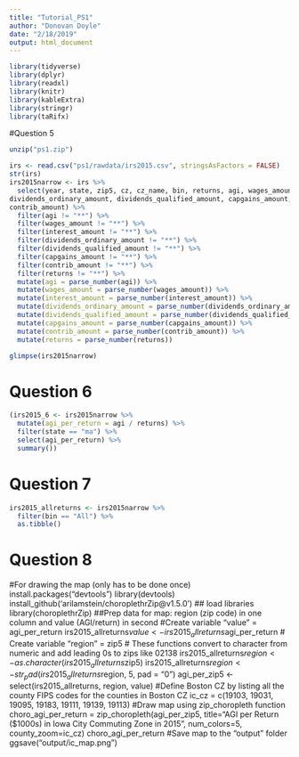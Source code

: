 ```yaml
---
title: "Tutorial_PS1"
author: "Donovan Doyle"
date: "2/18/2019"
output: html_document
---
```


```r
library(tidyverse)
library(dplyr)
library(readxl)
library(knitr)
library(kableExtra)
library(stringr)
library(taRifx)
```

#Question 5
```r
unzip("ps1.zip")

irs <- read.csv("ps1/rawdata/irs2015.csv", stringsAsFactors = FALSE)
str(irs)
irs2015narrow <- irs %>%
  select(year, state, zip5, cz, cz_name, bin, returns, agi, wages_amount, interest_amount,
dividends_ordinary_amount, dividends_qualified_amount, capgains_amount,
contrib_amount) %>%
  filter(agi != "**") %>%
  filter(wages_amount != "**") %>%
  filter(interest_amount != "**") %>%
  filter(dividends_ordinary_amount != "**") %>%
  filter(dividends_qualified_amount != "**") %>%
  filter(capgains_amount != "**") %>%
  filter(contrib_amount != "**") %>%
  filter(returns != "**") %>%
  mutate(agi = parse_number(agi)) %>%
  mutate(wages_amount = parse_number(wages_amount)) %>%
  mutate(interest_amount = parse_number(interest_amount)) %>%
  mutate(dividends_ordinary_amount = parse_number(dividends_ordinary_amount)) %>%
  mutate(dividends_qualified_amount = parse_number(dividends_qualified_amount)) %>%
  mutate(capgains_amount = parse_number(capgains_amount)) %>%
  mutate(contrib_amount = parse_number(contrib_amount)) %>%
  mutate(returns = parse_number(returns))

glimpse(irs2015narrow)
```

# Question 6
```r
(irs2015_6 <- irs2015narrow %>%
  mutate(agi_per_return = agi / returns) %>%
  filter(state == "ma") %>%
  select(agi_per_return) %>%
  summary())
```


# Question 7
```r
irs2015_allreturns <- irs2015narrow %>%
  filter(bin == "All") %>%
  as.tibble()
```


# Question 8
#For drawing the map (only has to be done once)
install.packages("devtools")
library(devtools)
install_github('arilamstein/choroplethrZip@v1.5.0')
## load libraries
library(choroplethrZip)
##Prep data for map: region (zip code) in one column and value (AGI/return) in second
#Create variable "value" = agi_per_return
irs2015_allreturns$value <- irs2015_allreturns$agi_per_return
# Create variable "region" = zip5
# These functions convert to character from numeric and add leading 0s to zips like 02138
irs2015_allreturns$region <- as.character(irs2015_allreturns$zip5)
irs2015_allreturns$region <- str_pad(irs2015_allreturns$region, 5, pad = "0")
agi_per_zip5 <- select(irs2015_allreturns, region, value)
#Define Boston CZ by listing all the county FIPS codes for the counties in Boston CZ
ic_cz = c(19103, 19031, 19095, 19183, 19111, 19139, 19113)
#Draw map using zip_choropleth function
choro_agi_per_return = zip_choropleth(agi_per_zip5,
 title="AGI per Return ($1000s) in Iowa City Commuting Zone in 2015",
 num_colors=5,
 county_zoom=ic_cz)
choro_agi_per_return
#Save map to the "output" folder
ggsave("output/ic_map.png")

